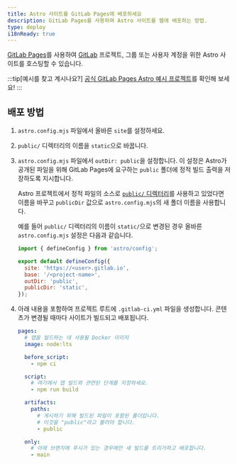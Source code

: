 ```yaml
---
title: Astro 사이트를 GitLab Pages에 배포하세요
description: GitLab Pages를 사용하여 Astro 사이트를 웹에 배포하는 방법.
type: deploy
i18nReady: true
---
```


[GitLab Pages](https://pages.gitlab.io/)를 사용하여 [GitLab](https://about.gitlab.com/) 프로젝트, 그룹 또는 사용자 계정을 위한 Astro 사이트를 호스팅할 수 있습니다.

:::tip[예시를 찾고 계시나요?]
[공식 GitLab Pages Astro 예시 프로젝트](https://gitlab.com/pages/astro)를 확인해 보세요!
:::

## 배포 방법

1. `astro.config.mjs` 파일에서 올바른 `site`를 설정하세요.
2. `public/` 디렉터리의 이름을 `static`으로 바꿉니다.
3. `astro.config.mjs` 파일에서 `outDir: public`을 설정합니다. 이 설정은 Astro가 공개된 파일을 위해 GitLab Pages에 요구하는 `public` 폴더에 정적 빌드 출력을 저장하도록 지시합니다.

   Astro 프로젝트에서 정적 파일의 소스로 [`public/` 디렉터리](/ko/basics/project-structure/#public)를 사용하고 있었다면 이름을 바꾸고 `publicDir` 값으로 `astro.config.mjs`의 새 폴더 이름을 사용합니다.

   예를 들어 `public/` 디렉터리의 이름이 `static/`으로 변경된 경우 올바른 `astro.config.mjs` 설정은 다음과 같습니다.

   ```js
   import { defineConfig } from 'astro/config';
   
   export default defineConfig({
     site: 'https://<user>.gitlab.io',
     base: '/<project-name>',
     outDir: 'public',
     publicDir: 'static',
   });
   ```

4. 아래 내용을 포함하여 프로젝트 루트에 `.gitlab-ci.yml` 파일을 생성합니다. 콘텐츠가 변경될 때마다 사이트가 빌드되고 배포됩니다.

   ```yaml
   pages:
     # 앱을 빌드하는 데 사용될 Docker 이미지
     image: node:lts

     before_script:
       - npm ci

     script:
       # 여기에서 앱 빌드와 관련된 단계를 지정하세요.
       - npm run build

     artifacts:
       paths:
         # 게시하기 위해 빌드된 파일이 포함된 폴더입니다.
         # 이것을 "public"라고 불러야 합니다.
         - public

     only:
       # 아래 브랜치에 푸시가 있는 경우에만 새 빌드를 트리거하고 배포합니다.
       - main
   ```
